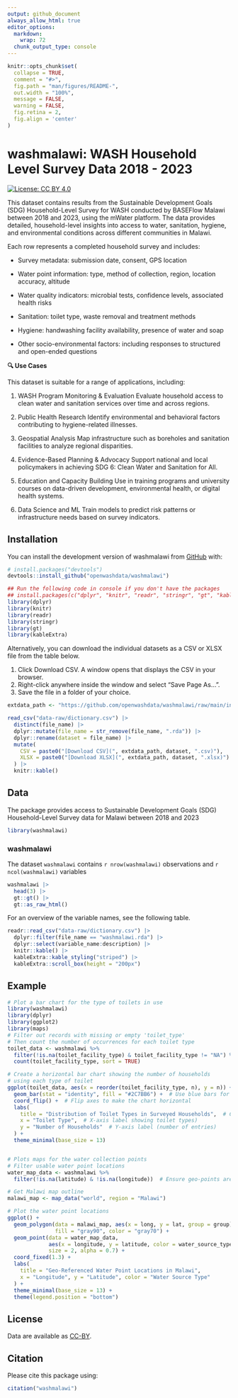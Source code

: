 ```yaml
---
output: github_document
always_allow_html: true
editor_options: 
  markdown: 
    wrap: 72
  chunk_output_type: console
---
```


<!-- README.md is generated from README.Rmd. Please edit that file -->

```r
knitr::opts_chunk$set(
  collapse = TRUE,
  comment = "#>",
  fig.path = "man/figures/README-",
  out.width = "100%",
  message = FALSE,
  warning = FALSE,
  fig.retina = 2,
  fig.align = 'center'
)
```

# washmalawi: WASH Household Level Survey Data 2018 - 2023

<!-- badges: start -->

[![License: CC BY
4.0](https://img.shields.io/badge/License-CC_BY_4.0-lightgrey.svg)](https://creativecommons.org/licenses/by/4.0/)

<!-- badges: end -->

This dataset contains results from the Sustainable Development Goals
(SDG) Household-Level Survey for WASH conducted by BASEFlow Malawi between 2018
and 2023, using the mWater platform. The data provides detailed,
household-level insights into access to water, sanitation, hygiene, and
environmental conditions across different communities in Malawi.

Each row represents a completed household survey and includes:

-   Survey metadata: submission date, consent, GPS location

-   Water point information: type, method of collection, region,
    location accuracy, altitude

-   Water quality indicators: microbial tests, confidence levels,
    associated health risks

-   Sanitation: toilet type, waste removal and treatment methods

-   Hygiene: handwashing facility availability, presence of water and
    soap

-   Other socio-environmental factors: including responses to structured
    and open-ended questions

**🔍 Use Cases**

This dataset is suitable for a range of applications, including:

1.  WASH Program Monitoring & Evaluation Evaluate household access to
    clean water and sanitation services over time and across regions.

2.  Public Health Research Identify environmental and behavioral factors
    contributing to hygiene-related illnesses.

3.  Geospatial Analysis Map infrastructure such as boreholes and
    sanitation facilities to analyze regional disparities.

4.  Evidence-Based Planning & Advocacy Support national and local
    policymakers in achieving SDG 6: Clean Water and Sanitation for All.

5.  Education and Capacity Building Use in training programs and
    university courses on data-driven development, environmental health,
    or digital health systems.

6.  Data Science and ML Train models to predict risk patterns or
    infrastructure needs based on survey indicators.

## Installation

You can install the development version of washmalawi from
[GitHub](https://github.com/) with:

``` r
# install.packages("devtools")
devtools::install_github("openwashdata/washmalawi")
```

```r
## Run the following code in console if you don't have the packages
## install.packages(c("dplyr", "knitr", "readr", "stringr", "gt", "kableExtra"))
library(dplyr)
library(knitr)
library(readr)
library(stringr)
library(gt)
library(kableExtra)
```

Alternatively, you can download the individual datasets as a CSV or XLSX
file from the table below.

1.  Click Download CSV. A window opens that displays the CSV in your
    browser.
2.  Right-click anywhere inside the window and select "Save Page As...".
3.  Save the file in a folder of your choice.

```r

extdata_path <- "https://github.com/openwashdata/washmalawi/raw/main/inst/extdata/"

read_csv("data-raw/dictionary.csv") |> 
  distinct(file_name) |> 
  dplyr::mutate(file_name = str_remove(file_name, ".rda")) |> 
  dplyr::rename(dataset = file_name) |> 
  mutate(
    CSV = paste0("[Download CSV](", extdata_path, dataset, ".csv)"),
    XLSX = paste0("[Download XLSX](", extdata_path, dataset, ".xlsx)")
  ) |> 
  knitr::kable()

```

## Data

The package provides access to Sustainable Development Goals (SDG) Household-Level Survey data for Malawi between 2018 and 2023

```r
library(washmalawi)
```

### washmalawi

The dataset `washmalawi` contains
`r nrow(washmalawi)` observations and `r ncol(washmalawi)`
variables

```r
washmalawi |> 
  head(3) |> 
  gt::gt() |>
  gt::as_raw_html()
```

For an overview of the variable names, see the following table.

```r
readr::read_csv("data-raw/dictionary.csv") |>
  dplyr::filter(file_name == "washmalawi.rda") |>
  dplyr::select(variable_name:description) |> 
  knitr::kable() |> 
  kableExtra::kable_styling("striped") |> 
  kableExtra::scroll_box(height = "200px")
```

## Example

```r
# Plot a bar chart for the type of toilets in use
library(washmalawi)
library(dplyr)
library(ggplot2)
library(maps)
# Filter out records with missing or empty 'toilet_type'
# Then count the number of occurrences for each toilet type
toilet_data <- washmalawi %>%
  filter(!is.na(toilet_facility_type) & toilet_facility_type != "NA") %>%
  count(toilet_facility_type, sort = TRUE)

# Create a horizontal bar chart showing the number of households
# using each type of toilet
ggplot(toilet_data, aes(x = reorder(toilet_facility_type, n), y = n)) +
  geom_bar(stat = "identity", fill = "#2C7BB6") +  # Use blue bars for counts
  coord_flip() +  # Flip axes to make the chart horizontal
  labs(
    title = "Distribution of Toilet Types in Surveyed Households",  # Chart title
    x = "Toilet Type",  # X-axis label showing toilet types)
    y = "Number of Households"  # Y-axis label (number of entries)
  ) +
  theme_minimal(base_size = 13)


# Plots maps for the water collection points 
# Filter usable water point locations
water_map_data <- washmalawi %>%
  filter(!is.na(latitude) & !is.na(longitude))  # Ensure geo-points are valid

# Get Malawi map outline
malawi_map <- map_data("world", region = "Malawi")

# Plot the water point locations
ggplot() +
  geom_polygon(data = malawi_map, aes(x = long, y = lat, group = group),
               fill = "gray90", color = "gray70") +
  geom_point(data = water_map_data,
             aes(x = longitude, y = latitude, color = water_source_type),
             size = 2, alpha = 0.7) +
  coord_fixed(1.3) +
  labs(
    title = "Geo-Referenced Water Point Locations in Malawi",
    x = "Longitude", y = "Latitude", color = "Water Source Type"
  ) +
  theme_minimal(base_size = 13) +
  theme(legend.position = "bottom")
```

## License

Data are available as
[CC-BY](https://github.com/openwashdata/washmalawi/blob/main/LICENSE.md).

## Citation

Please cite this package using:

```r
citation("washmalawi")
```
